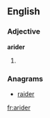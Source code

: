 ==English==

===Adjective===
'''arider'''

# {{comparative of|arid}}

===Anagrams===
* [[raider#English|raider]]

[[fr:arider]]
